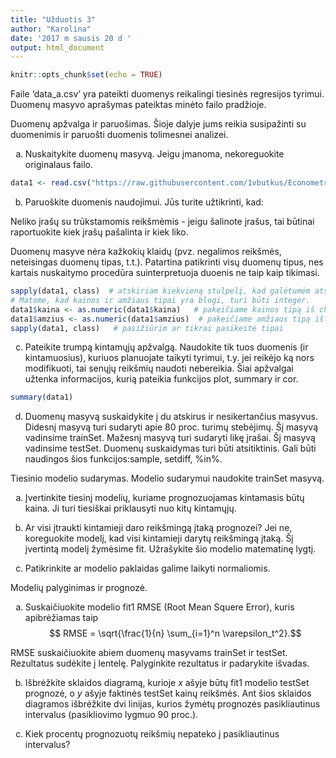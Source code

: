 ```yaml
---
title: "Užduotis 3"
author: "Karolina"
date: '2017 m sausis 20 d '
output: html_document
---
```


```r
knitr::opts_chunk$set(echo = TRUE)
```

Faile 'data_a.csv' yra pateikti duomenys reikalingi tiesinės regresijos tyrimui. Duomenų masyvo aprašymas pateiktas minėto failo pradžioje.

Duomenų apžvalga ir paruošimas. Šioje dalyje jums reikia susipažinti su duomenimis ir paruošti duomenis tolimesnei analizei.

a) Nuskaitykite duomenų masyvą. Jeigu įmanoma, nekoreguokite originalaus failo.

```r
data1 <- read.csv("https://raw.githubusercontent.com/1vbutkus/Econometrics1/master/Egzaminas/data.csv", stringsAsFactors=FALSE, skip = 7, sep = ";")
```
b) Paruoškite duomenis naudojimui. Jūs turite užtikrinti, kad:

Neliko įrašų su trūkstamomis reikšmėmis - jeigu šalinote įrašus, tai būtinai raportuokite kiek įrašų pašalinta ir kiek liko.

Duomenų masyve nėra kažkokių klaidų (pvz. negalimos reikšmės, neteisingas duomenų tipas, t.t.). Patartina patikrinti visų duomenų tipus, nes kartais nuskaitymo procedūra suinterpretuoja duoenis ne taip kaip tikimasi.

```r
sapply(data1, class)  # atskiriam kiekvieną stulpelį, kad galėtumėm atskirai koreguoti
# Matome, kad kainos ir amžiaus tipai yra blogi, turi būti integer. 
data1$kaina <- as.numeric(data1$kaina)   # pakeičiame kainos tipą iš character į numeric
data1$amzius <- as.numeric(data1$amzius)  # pakeičiame amžiaus tipą iš character į numeric
sapply(data1, class)   # pasižiūrim ar tikrai pasikeitė tipai

```

c) Pateikite trumpą kintamųjų apžvalgą. Naudokite tik tuos duomenis (ir kintamuosius), kuriuos planuojate taikyti tyrimui, t.y. jei reikėjo ką nors modifikuoti, tai senųjų reikšmių naudoti nebereikia. Šiai apžvalgai užtenka informacijos, kurią pateikia funkcijos plot, summary ir cor.

```r
summary(data1)
```

d) Duomenų masyvą suskaidykite į du atskirus ir nesikertančius masyvus. Didesnį masyvą turi sudaryti apie 80 proc. turimų stebėjimų. Šį masyvą vadinsime trainSet. Mažesnį masyvą turi sudaryti likę įrašai. Šį masyvą vadinsime testSet. Duomenų suskaidymas turi būti atsitiktinis. Gali būti naudingos šios funkcijos:sample, setdiff, %in%.

Tiesinio modelio sudarymas. Modelio sudarymui naudokite trainSet masyvą.

a) Įvertinkite tiesinį modelių, kuriame prognozuojamas kintamasis būtų kaina. Ji turi tiesiškai priklausyti nuo kitų kintamųjų.

b) Ar visi įtraukti kintamieji daro reikšmingą įtaką prognozei? Jei ne, koreguokite modelį, kad visi kintamieji darytų reikšmingą įtaką. Šį įvertintą modelį žymėsime fit. Užrašykite šio modelio matematinę lygtį.

c) Patikrinkite ar modelio paklaidas galime laikyti normaliomis.

Modelių palyginimas ir prognozė.

a) Suskaičiuokite modelio fit1 RMSE (Root Mean Squere Error), kuris apibrėžiamas taip $$ RMSE = \sqrt{\frac{1}{n} \sum_{i=1}^n \varepsilon_t^2}.$$

RMSE suskaičiuokite abiem duomenų masyvams trainSet ir testSet. Rezultatus sudėkite į lentelę. Palyginkite rezultatus ir padarykite išvadas.

b) Išbrėžkite sklaidos diagramą, kurioje $x$ ašyje būtų fit1 modelio testSet prognozė, o $y$ ašyje faktinės testSet kainų reikšmės. Ant šios sklaidos diagramos išbrėžkite dvi linijas, kurios žymėtų prognozės pasikliautinus intervalus (pasikliovimo lygmuo 90 proc.).

c) Kiek procentų prognozuotų reikšmių nepateko į pasikliautinus intervalus?